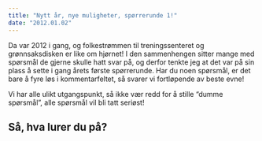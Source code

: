 ```yaml
---
title: "Nytt år, nye muligheter, spørrerunde 1!"
date: "2012.01.02"
---
```


Da var 2012 i gang, og folkestrømmen til treningssenteret og grønnsaksdisken er like om hjørnet! I den sammenhengen sitter mange med spørsmål de gjerne skulle hatt svar på, og derfor tenkte jeg at det var på sin plass å sette i gang årets første spørrerunde. Har du noen spørsmål, er det bare å fyre løs i kommentarfeltet, så svarer vi fortløpende av beste evne!

Vi har alle ulikt utgangspunkt, så ikke vær redd for å stille "dumme spørsmål", alle spørsmål vil bli tatt seriøst!

## Så, hva lurer du på?
